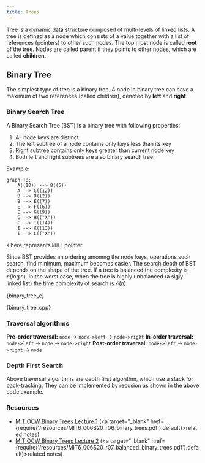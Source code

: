 ```yaml
---
title: Trees
---
```


Tree is a dynamic data structure composed of multi-levels of linked lists. A
tree is defined as a node which consists of a value together with a list of
references (pointers) to other such nodes. The top most node is called **root**
of the tree. Nodes are called parent if they points to other nodes, which are
called **children**.

## Binary Tree

The simplest type of tree is a binary tree. A node in binary tree can have a
maximum of two references (called children), denoted by **left** and **right**.

### Binary Search Tree

A Binary Search Tree (BST) is a binary tree with following properties:
1. All node keys are distinct
2. The left subtree of a node contains only keys less than its key
3. Right subtree contains only keys greater than current node key
4. Both left and right subtrees are also binary search tree.

Example:

```mermaid
graph TB;
    A((10)) --> B((5))
    A --> C((12))
    B --> D((2))
    B --> E((7))
    E --> F((6))
    E --> G((9))
    C --> H(("X"))
    C --> I((14))
    I --> K((13))
    I --> L(("X"))
```

`X` here represents `NULL` pointer.

Since BST provides an ordering amomng the node keys, operations such search,
find minimum, maximum becomes easier. The search depth of BST depends on the
shape of the tree. If a tree is balanced the complexity is
$\mathcal{O}(\log n)$. In the worst case, when the tree is highly unbalanced
(a sigly linked list) the time complexity of search is $\mathcal{O}(n)$.


<Tabs groupId="language">

<TabItem value="C">


<CodeBlock language="c" title="src/c/data-structure/binary-tree.c" showLineNumbers>{binary_tree_c}</CodeBlock>

</TabItem>

<TabItem value="C++">


<CodeBlock language="cpp" title="src/cpp/data-structure/binary-tree.cpp" showLineNumbers>{binary_tree_cpp}</CodeBlock>

</TabItem>
</Tabs>

### Traversal algorithms

**Pre-order traversal:** `node` → `node->left` → `node->right`
**In-order traversal:** `node->left` → `node` → `node->right`
**Post-order traversal:** `node->left` → `node->right` → `node`

### Depth First Search

Above traversal algorithms are depth first algorithm, which use a stack for
back-tracking. They can be implemented by recusion as shown in the above code
example.


### Resources

- [MIT OCW Binary Trees Lecture 1](https://www.youtube.com/watch?v=76dhtgZt38A&list=PLUl4u3cNGP63EdVPNLG3ToM6LaEUuStEY&index=9) (<a target="_blank" href={require('/resources/MIT6_006S20_r06_binary_trees.pdf').default}>related notes</a>)
- [MIT OCW Binary Trees Lecture 2](https://www.youtube.com/watch?v=U1JYwHcFfso&list=PLUl4u3cNGP63EdVPNLG3ToM6LaEUuStEY&index=11) (<a target="_blank" href={require('/resources/MIT6_006S20_r07_balanced_binary_trees.pdf').default}>related notes</a>)
